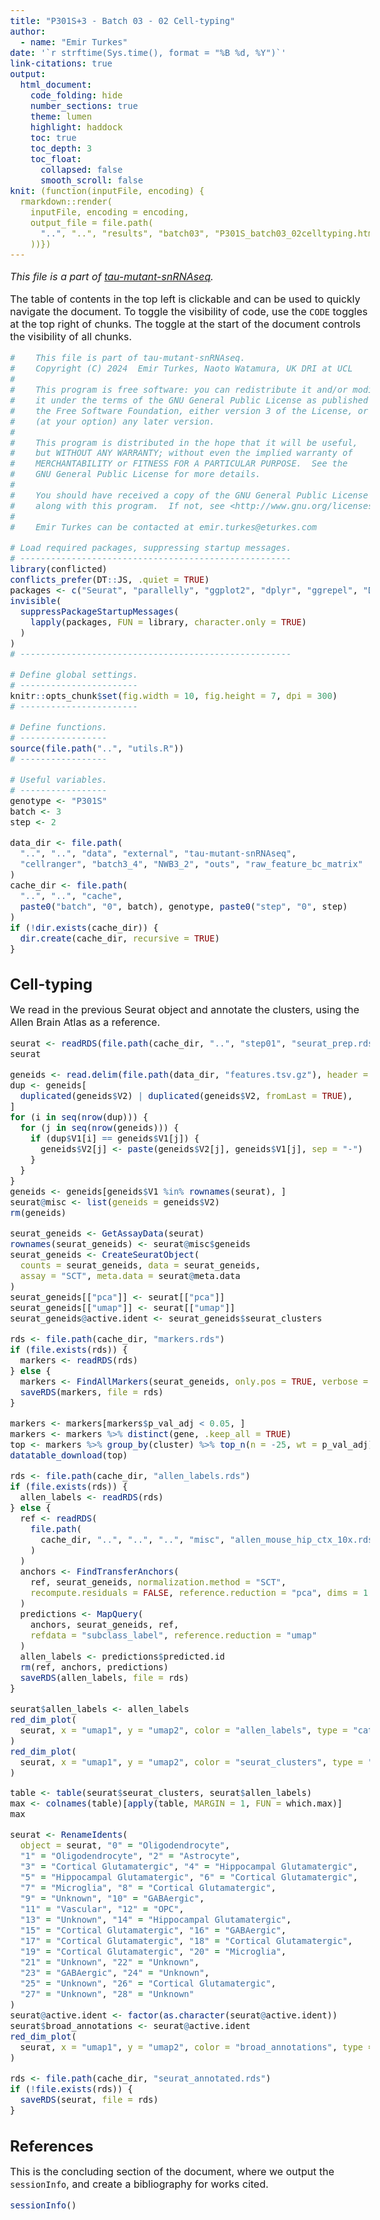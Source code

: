```yaml
---
title: "P301S+3 - Batch 03 - 02 Cell-typing"
author:
  - name: "Emir Turkes"
date: '`r strftime(Sys.time(), format = "%B %d, %Y")`'
link-citations: true
output:
  html_document:
    code_folding: hide
    number_sections: true
    theme: lumen
    highlight: haddock
    toc: true
    toc_depth: 3
    toc_float:
      collapsed: false
      smooth_scroll: false
knit: (function(inputFile, encoding) {
  rmarkdown::render(
    inputFile, encoding = encoding,
    output_file = file.path(
      "..", "..", "results", "batch03", "P301S_batch03_02celltyping.html"
    ))})
---
```


<style type="text/css">
body {font-size: 16px;}
h1.title {font-size: 35px;}
h1 {font-size: 24px;}
h2 {font-size: 22px;}
h3 {font-size: 20px;}
.toc-content {padding-left: 0px; padding-right: 0px;}
div.tocify {width: 100%;}
.tocify-subheader .tocify-item {
  font-size: 0.95em; padding-left: 25px; text-indent: 0;
}
.tocify-subheader .tocify-subheader .tocify-item {
  font-size: 0.95em; padding-left: 35px; text-indent: 0;
}
div.main-container {max-width: none; width: 100%;}
</style>

*This file is a part of [tau-mutant-snRNAseq](https://github.com/eturkes/tau-mutant-snRNAseq).*

The table of contents in the top left is clickable and can be used to quickly navigate the document.
To toggle the visibility of code, use the `CODE` toggles at the top right of chunks.
The toggle at the start of the document controls the visibility of all chunks.

```r
#    This file is part of tau-mutant-snRNAseq.
#    Copyright (C) 2024  Emir Turkes, Naoto Watamura, UK DRI at UCL
#
#    This program is free software: you can redistribute it and/or modify
#    it under the terms of the GNU General Public License as published by
#    the Free Software Foundation, either version 3 of the License, or
#    (at your option) any later version.
#
#    This program is distributed in the hope that it will be useful,
#    but WITHOUT ANY WARRANTY; without even the implied warranty of
#    MERCHANTABILITY or FITNESS FOR A PARTICULAR PURPOSE.  See the
#    GNU General Public License for more details.
#
#    You should have received a copy of the GNU General Public License
#    along with this program.  If not, see <http://www.gnu.org/licenses/>.
#
#    Emir Turkes can be contacted at emir.turkes@eturkes.com

# Load required packages, suppressing startup messages.
# -----------------------------------------------------
library(conflicted)
conflicts_prefer(DT::JS, .quiet = TRUE)
packages <- c("Seurat", "parallelly", "ggplot2", "dplyr", "ggrepel", "DT")
invisible(
  suppressPackageStartupMessages(
    lapply(packages, FUN = library, character.only = TRUE)
  )
)
# -----------------------------------------------------

# Define global settings.
# -----------------------
knitr::opts_chunk$set(fig.width = 10, fig.height = 7, dpi = 300)
# -----------------------

# Define functions.
# -----------------
source(file.path("..", "utils.R"))
# -----------------

# Useful variables.
# -----------------
genotype <- "P301S"
batch <- 3
step <- 2

data_dir <- file.path(
  "..", "..", "data", "external", "tau-mutant-snRNAseq",
  "cellranger", "batch3_4", "NWB3_2", "outs", "raw_feature_bc_matrix"
)
cache_dir <- file.path(
  "..", "..", "cache",
  paste0("batch", "0", batch), genotype, paste0("step", "0", step)
)
if (!dir.exists(cache_dir)) {
  dir.create(cache_dir, recursive = TRUE)
}
```

# Cell-typing

We read in the previous Seurat object and annotate the clusters, using the Allen Brain Atlas as a reference.

```r
seurat <- readRDS(file.path(cache_dir, "..", "step01", "seurat_prep.rds"))
seurat

geneids <- read.delim(file.path(data_dir, "features.tsv.gz"), header = FALSE)
dup <- geneids[
  duplicated(geneids$V2) | duplicated(geneids$V2, fromLast = TRUE),
]
for (i in seq(nrow(dup))) {
  for (j in seq(nrow(geneids))) {
    if (dup$V1[i] == geneids$V1[j]) {
      geneids$V2[j] <- paste(geneids$V2[j], geneids$V1[j], sep = "-")
    }
  }
}
geneids <- geneids[geneids$V1 %in% rownames(seurat), ]
seurat@misc <- list(geneids = geneids$V2)
rm(geneids)

seurat_geneids <- GetAssayData(seurat)
rownames(seurat_geneids) <- seurat@misc$geneids
seurat_geneids <- CreateSeuratObject(
  counts = seurat_geneids, data = seurat_geneids,
  assay = "SCT", meta.data = seurat@meta.data
)
seurat_geneids[["pca"]] <- seurat[["pca"]]
seurat_geneids[["umap"]] <- seurat[["umap"]]
seurat_geneids@active.ident <- seurat_geneids$seurat_clusters

rds <- file.path(cache_dir, "markers.rds")
if (file.exists(rds)) {
  markers <- readRDS(rds)
} else {
  markers <- FindAllMarkers(seurat_geneids, only.pos = TRUE, verbose = FALSE)
  saveRDS(markers, file = rds)
}

markers <- markers[markers$p_val_adj < 0.05, ]
markers <- markers %>% distinct(gene, .keep_all = TRUE)
top <- markers %>% group_by(cluster) %>% top_n(n = -25, wt = p_val_adj)
datatable_download(top)

rds <- file.path(cache_dir, "allen_labels.rds")
if (file.exists(rds)) {
  allen_labels <- readRDS(rds)
} else {
  ref <- readRDS(
    file.path(
      cache_dir, "..", "..", "..", "misc", "allen_mouse_hip_ctx_10x.rds"
    )
  )
  anchors <- FindTransferAnchors(
    ref, seurat_geneids, normalization.method = "SCT",
    recompute.residuals = FALSE, reference.reduction = "pca", dims = 1:30
  )
  predictions <- MapQuery(
    anchors, seurat_geneids, ref,
    refdata = "subclass_label", reference.reduction = "umap"
  )
  allen_labels <- predictions$predicted.id
  rm(ref, anchors, predictions)
  saveRDS(allen_labels, file = rds)
}

seurat$allen_labels <- allen_labels
red_dim_plot(
  seurat, x = "umap1", y = "umap2", color = "allen_labels", type = "cat"
)
red_dim_plot(
  seurat, x = "umap1", y = "umap2", color = "seurat_clusters", type = "cat"
)

table <- table(seurat$seurat_clusters, seurat$allen_labels)
max <- colnames(table)[apply(table, MARGIN = 1, FUN = which.max)]
max

seurat <- RenameIdents(
  object = seurat, "0" = "Oligodendrocyte",
  "1" = "Oligodendrocyte", "2" = "Astrocyte",
  "3" = "Cortical Glutamatergic", "4" = "Hippocampal Glutamatergic",
  "5" = "Hippocampal Glutamatergic", "6" = "Cortical Glutamatergic",
  "7" = "Microglia", "8" = "Cortical Glutamatergic",
  "9" = "Unknown", "10" = "GABAergic",
  "11" = "Vascular", "12" = "OPC",
  "13" = "Unknown", "14" = "Hippocampal Glutamatergic",
  "15" = "Cortical Glutamatergic", "16" = "GABAergic",
  "17" = "Cortical Glutamatergic", "18" = "Cortical Glutamatergic",
  "19" = "Cortical Glutamatergic", "20" = "Microglia",
  "21" = "Unknown", "22" = "Unknown",
  "23" = "GABAergic", "24" = "Unknown",
  "25" = "Unknown", "26" = "Cortical Glutamatergic",
  "27" = "Unknown", "28" = "Unknown"
)
seurat@active.ident <- factor(as.character(seurat@active.ident))
seurat$broad_annotations <- seurat@active.ident
red_dim_plot(
  seurat, x = "umap1", y = "umap2", color = "broad_annotations", type = "cat"
)

rds <- file.path(cache_dir, "seurat_annotated.rds")
if (!file.exists(rds)) {
  saveRDS(seurat, file = rds)
}
```

# References

This is the concluding section of the document, where we output the `sessionInfo`, and create a bibliography for works cited.

```r
sessionInfo()
```
